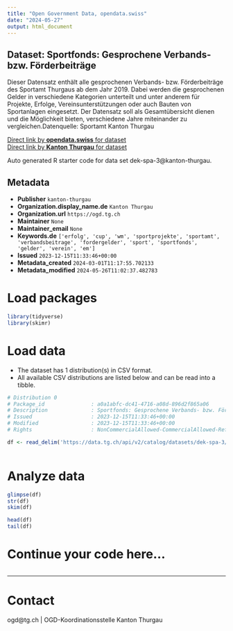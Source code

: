 ```yaml
---
title: "Open Government Data, opendata.swiss"
date: "2024-05-27"
output: html_document
---
```


## Dataset: Sportfonds: Gesprochene Verbands- bzw. Förderbeiträge

Dieser Datensatz enthält alle gesprochenen Verbands- bzw. Förderbeiträge des Sportamt Thurgaus ab dem Jahr 2019. Dabei werden die gesprochenen Gelder in verschiedene Kategorien unterteilt und unter anderem für Projekte, Erfolge, Vereinsunterstützungen oder auch Bauten von Sportanlagen eingesetzt. Der Datensatz soll als Gesamtübersicht dienen und die Möglichkeit bieten, verschiedene Jahre miteinander zu vergleichen.Datenquelle: Sportamt Kanton Thurgau

[Direct link by **opendata.swiss** for dataset](https://opendata.swiss/de/dataset/sportfonds-gesprochene-verbands-bzw-forderbeitrage)<br>
[Direct link by **Kanton Thurgau** for dataset](https://data.tg.ch/explore/dataset/dek-spa-3/)

Auto generated R starter code for data set dek-spa-3@kanton-thurgau.

## Metadata

- **Publisher** `kanton-thurgau`
- **Organization.display_name.de** `Kanton Thurgau`
- **Organization.url** `https://ogd.tg.ch`
- **Maintainer** `None`
- **Maintainer_email** `None`
- **Keywords.de** `['erfolg', 'cup', 'wm', 'sportprojekte', 'sportamt', 'verbandsbeitrage', 'fordergelder', 'sport', 'sportfonds', 'gelder', 'verein', 'em']`
- **Issued** `2023-12-15T11:33:46+00:00`
- **Metadata_created** `2024-03-01T11:17:55.702133`
- **Metadata_modified** `2024-05-26T11:02:37.482783`


# Load packages

```r

library(tidyverse)
library(skimr)

```

# Load data

-   The dataset has 1 distribution(s) in CSV format.
-   All available CSV distributions are listed below and can be read into a tibble.

```r

# Distribution 0
# Package_id               : a0a1abfc-dc41-4716-a08d-896d2f865a06
# Description              : Sportfonds: Gesprochene Verbands- bzw. Förderbeiträge (csv)
# Issued                   : 2023-12-15T11:33:46+00:00
# Modified                 : 2023-12-15T11:33:46+00:00
# Rights                   : NonCommercialAllowed-CommercialAllowed-ReferenceRequired

df <- read_delim('https://data.tg.ch/api/v2/catalog/datasets/dek-spa-3/exports/csv')



```

# Analyze data

```r

glimpse(df)
str(df)
skim(df)

head(df)
tail(df)

```

# Continue your code here...

```r

```

------------------------------------------------------------------------

# Contact

ogd@tg.ch | OGD-Koordinationsstelle Kanton Thurgau
